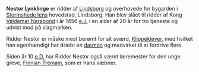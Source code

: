 {{title:Nestor Lynklinge}}
{{author:Laura Holmegaard}}
{{timestamp:2009-09-18T15:00:11Z}}
{{copyright:Nestor Lynklinge}}
'''Nestor Lynklinge''' er ridder af [[Lindsborg]] og overhovede for bygarden i [[Stormshede len|Stormshede lens]] hovedstad, Lindsborg. Han blev slået til ridder af Kong [[Valdemar Narabond]] i år 1456 [[e.J.]] i en alder af 20 år for tro tjeneste og udvist mod på slagmarken.

Ridder Nestor er måske mest berømt for sit sværd, [[Klippekløver]], med hvilket han egenhændigt har dræbt en [[dæmon]] og medvirket til at fordrive flere.

Siden år 10 [[e.D.]] har Ridder Nestor også været læremester for den unge greve, [[Finnian Tremain]], som er hans væbner.